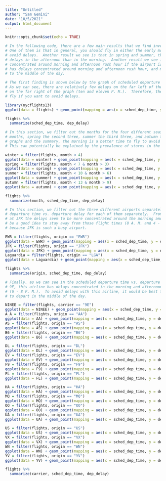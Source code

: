 ---
title: "Untitled"
author: "Sam Gemini"
date: "10/5/2021"
output: html_document
---

```{r setup, include=FALSE}
knitr::opts_chunk$set(echo = TRUE)
```


```{r introduction}
# In the following code, there are a few main results that we find involving avoiding delays.
# One of them is that in general, you should fly in either the early morning or late night to 
# avoid delays.  Another result we see is that in spring and summer, there seem to be more/longer
# delays in the afternoon than in the morning.  Another result we see is the delays seem to be more
# concentrated around morning and afternoon rush hour if the airport is JFK.  Finally, the airline "9E"
# has delays concentrated around morning and afternoon rush hour, and much more into the evening as opposed
# to the middle of the day.
```

```{r HW4 Result 1}
# The first finding is shown below by the graph of scheduled departure time vs. departure delay.
# As we can see, there are relatively few delays on the far left of the graph (five and six A. M.) and
# on the far right of the graph (ten and eleven P. M.).  Therefore, these are the general times you should
# fly if you want to avoid delays.

library(nycflights13)
ggplot(data = flights) + geom_point(mapping = aes(x = sched_dep_time, y = dep_delay))

flights %>%
  summarize(sched_dep_time, dep_delay)
```

```{r Result 2}
# In this section, we filter out the months for the four different seasons.  Winter is the first three
# months, spring the second three, summer the third three, and autumn the final three.  As shown by the 
# graphs and the summary, the morning is a better time to fly to avoid delays in the spring and summer.
# This can potentially be explained by the prevalence of storms in the afternoon in the spring and summer.

winter = filter(flights, month < 4)
ggplot(data = winter) + geom_point(mapping = aes(x = sched_dep_time, y = dep_delay))
spring = filter(flights, month < 7 & month > 3)
ggplot(data = spring) + geom_point(mapping = aes(x = sched_dep_time, y = dep_delay))
summer = filter(flights, month < 10 & month > 6)
ggplot(data = summer) + geom_point(mapping = aes(x = sched_dep_time, y = dep_delay))
autumn = filter(flights, month < 13 & month > 9)
ggplot(data = autumn) + geom_point(mapping = aes(x = sched_dep_time, y = dep_delay))

flights %>%
  summarize(month, sched_dep_time, dep_delay)
```

```{r Result 3}
# In this section, we filter out the three different airports separately and graph scheduled 
# departure time vs. departure delay for each of them separately.  From the graphs, we find that
# at JFK the delays seem to be more concentrated around the morning and afternoon rush hour, so it would 
# be a good idea to stay away from those flight times (8 A. M. and 4 - 5 P. M.) to avoid delays.  This could be 
# because JFK is such a busy airport.

EWR = filter(flights, origin == "EWR")
ggplot(data = EWR) + geom_point(mapping = aes(x = sched_dep_time, y = dep_delay))
JFK = filter(flights, origin == "JFK")
ggplot(data = JFK) + geom_point(mapping = aes(x = sched_dep_time, y = dep_delay))
Laguardia = filter(flights, origin == "LGA")
ggplot(data = Laguardia) + geom_point(mapping = aes(x = sched_dep_time, y = dep_delay))

flights %>%
  summarize(origin, sched_dep_time, dep_delay)
```

```{r Last Result}
# Finally, as we can see in the scheduled departure time vs. departure delay graph for the airline
# 9E, this airline has delays concentrated in the morning and afternoon rush hour and well into the evening
# (6 - 8 P. M.).  To avoid delays with this airline, it would be best to look for flights that are scheduled
# to depart in the middle of the day.

NINEE = filter(flights, carrier == "9E")
ggplot(data = NINEE) + geom_point(mapping = aes(x = sched_dep_time, y = dep_delay))
A_A = filter(flights, origin == "AA")
ggplot(data = AA) + geom_point(mapping = aes(x = sched_dep_time, y = dep_delay))
AS = filter(flights, origin == "AS")
ggplot(data = AS) + geom_point(mapping = aes(x = sched_dep_time, y = dep_delay))
B6 = filter(flights, origin == "B6")
ggplot(data = B6) + geom_point(mapping = aes(x = sched_dep_time, y = dep_delay))

DL = filter(flights, origin == "DL")
ggplot(data = DL) + geom_point(mapping = aes(x = sched_dep_time, y = dep_delay))
EV = filter(flights, origin == "EV")
ggplot(data = EV) + geom_point(mapping = aes(x = sched_dep_time, y = dep_delay))
F9 = filter(flights, origin == "F9")
ggplot(data = F9) + geom_point(mapping = aes(x = sched_dep_time, y = dep_delay))
FL = filter(flights, origin == "FL")
ggplot(data = FL) + geom_point(mapping = aes(x = sched_dep_time, y = dep_delay))

HA = filter(flights, origin == "HA")
ggplot(data = HA) + geom_point(mapping = aes(x = sched_dep_time, y = dep_delay))
MQ = filter(flights, origin == "MQ")
ggplot(data = MQ) + geom_point(mapping = aes(x = sched_dep_time, y = dep_delay))
OO = filter(flights, origin == "OO")
ggplot(data = OO) + geom_point(mapping = aes(x = sched_dep_time, y = dep_delay))
UA = filter(flights, origin == "UA")
ggplot(data = UA) + geom_point(mapping = aes(x = sched_dep_time, y = dep_delay))

US = filter(flights, origin == "US")
ggplot(data = US) + geom_point(mapping = aes(x = sched_dep_time, y = dep_delay))
VX = filter(flights, origin == "VX")
ggplot(data = VX) + geom_point(mapping = aes(x = sched_dep_time, y = dep_delay))
WN = filter(flights, origin == "WN")
ggplot(data = WN) + geom_point(mapping = aes(x = sched_dep_time, y = dep_delay))
YV = filter(flights, origin == "YV")
ggplot(data = YV) + geom_point(mapping = aes(x = sched_dep_time, y = dep_delay))

flights %>%
  summarize(carrier, sched_dep_time, dep_delay)
```

